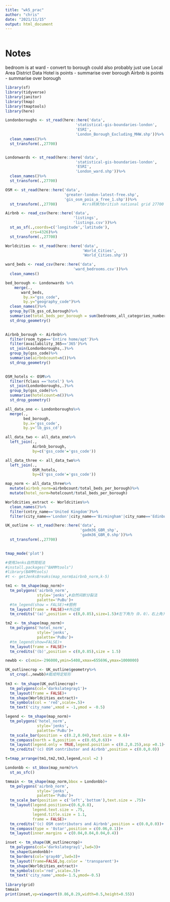 ```yaml
---
title: "wk5_prac"
author: "chris"
date: "2021/11/15"
output: html_document
---
```

```r

```

# Notes

bedroom is at ward - convert to borough
could also probably just use Local Area District Data
Hotel is points - summarise over borough
Airbnb is points - summarise over borough


```r
library(sf)
library(tidyverse)
library(janitor)
library(tmap)
library(tmaptools)
library(here)
```

```r
Londonboroughs <- st_read(here::here('data',
                               'statistical-gis-boundaries-london',
                               'ESRI',
                               'London_Borough_Excluding_MHW.shp'))%>%
  clean_names()%>%
  st_transform(.,27700)


Londonwards <- st_read(here::here('data',
                               'statistical-gis-boundaries-london',
                               'ESRI',
                               'London_ward.shp'))%>%
  clean_names()%>%
  st_transform(.,27700)
```
```r
OSM <- st_read(here::here('data',
                          'greater-london-latest-free.shp',
                          'gis_osm_pois_a_free_1.shp'))%>%
  st_transform(.,27700)           #crs转换为british national grid 27700

Airbnb <- read_csv(here::here('data',
                              'listings',
                              'listings.csv'))%>%
  st_as_sf(.,coords=c('longitude','latitude'),
           crs=4326)%>%
  st_transform(.,27700)

Worldcities <- st_read(here::here('data',
                                  'World_Cities',
                                  'World_Cities.shp'))

ward_beds <- read_csv(here::here('data',
                              'ward_bedrooms.csv'))%>%
  clean_names()
```
```r
bed_borough <- Londonwards %>%
    merge(.,
       ward_beds, 
        by.x="gss_code", 
        by.y="geography_code")%>%
  clean_names()%>%
  group_by(lb_gss_cd,borough)%>%
  summarise(total_beds_per_borough = sum(bedrooms_all_categories_number_of_bedrooms_measures_value, na.rm = TRUE))%>%
  st_drop_geometry()
            
```
```r
Airbnb_borough <- Airbnb%>%
  filter(room_type=='Entire home/apt')%>%
  filter(availability_365=='365')%>%
  st_join(Londonboroughs,.)%>%
  group_by(gss_code)%>%
  summarise(airbnbcount=n())%>%
  st_drop_geometry()
  
```

```r
OSM_hotels <- OSM%>%
  filter(fclass =='hotel') %>%
  st_join(Londonboroughs,.)%>%
  group_by(gss_code)%>%
  summarise(hotelcount=n())%>%
  st_drop_geometry()
```

```r
all_data_one <- Londonboroughs%>%
  merge(.,
        bed_borough,
        by.x='gss_code',
        by.y='lb_gss_cd')

all_data_two <- all_data_one%>%
  left_join(.,
            Airbnb_borough,
            by=c('gss_code'='gss_code'))

all_data_three <- all_data_two%>%
  left_join(.,
            OSM_hotels,
            by=c('gss_code'='gss_code'))

map_norm <- all_data_three%>%
  mutate(airbnb_norm=airbnbcount/total_beds_per_borough)%>%
  mutate(hotel_norm=hotelcount/total_beds_per_borough)

```

```r
Worldcities_extract <- Worldcities%>%
  clean_names()%>%
  filter(cntry_name=='United Kingdom')%>%
  filter(city_name=='London'|city_name=='Birmingham'|city_name=='Edinburgh')

UK_outline <- st_read(here::here('data',
                                 'gadm36_GBR_shp',
                                 'gadm36_GBR_0.shp'))%>%
  st_transform(.,27700)
  
```
```r
tmap_mode('plot')

#使用Jenks自然简短法
#install.packages("BAMMtools")
#library(BAMMtools)
#t <- getJenksBreaks(map_norm$airbnb_norm,k-5)

tm1 <- tm_shape(map_norm)+
  tm_polygons('airbnb_norm',
              style='jenks',#自然间断分裂法
              palette='PuBu')+
  #tm_legend(show = FALSE)+#图例
  tm_layout(frame = FALSE)+#外边框
  tm_credits('(a)',position = c(0,0.85),size=1.5)#左下角为（0，0），右上角为（1，1）

tm2 <- tm_shape(map_norm)+
  tm_polygons('hotel_norm',
              style='jenks',
              palette='PuBu')+
  #tm_legend(show=FALSE)+
  tm_layout(frame = FALSE)+
  tm_credits('(b)',position = c(0,0.85),size = 1.5)

newbb <- c(xmin=-296000,ymin=5408,xmax=655696,ymax=1000000)

UK_outlinecrop <- UK_outline$geometry%>%
  st_crop(.,newbb)#裁成特定矩形
  
tm3 <- tm_shape(UK_outlinecrop)+
  tm_polygons(col='darkslategray1')+
  tm_layout(frame = FALSE)+
  tm_shape(Worldcities_extract)+
  tm_symbols(col = 'red',scale=.5)+
  tm_text('city_name',xmod = -1,ymod = -0.5)

legend <- tm_shape(map_norm)+
  tm_polygons('hotel_norm',
              style='jenks',
              palette='PuBu')+
  tm_scale_bar(position = c(0.2,0.04),text.size = 0.6)+
  tm_compass(north = 0,position = c(0.65,0.6))+
  tm_layout(legend.only = TRUE,legend.position = c(0.2,0.25),asp =0.1)+
  tm_credits('(c) OSM contributor and Airbnb',position = c(0.0,0.0))

t=tmap_arrange(tm1,tm2,tm3,legend,ncol =2 )

```

```r
Londonbb <- st_bbox(map_norm)%>%
  st_as_sfc()

tmmain <- tm_shape(map_norm,bbox = Londonbb)+
  tm_polygons('airbnb_norm',
              style='jenks',
              palette='PuBu')+
  tm_scale_bar(position = c('left','bottom'),text.size = .75)+
  tm_layout(legend.position=c(0.6,0.8),
            legend.text.size = .75,
            legend.title.size = 1.1,
            frame = FALSE)+
  tm_credits('(c) OSM contributors and Airbnb',position = c(0.0,0.0))+
  tm_compass(type = '8star',position = c(0.06,0.1))+
  tm_layout(inner.margins = c(0.04,0.04,0.04,0.4))

inset <- tm_shape(UK_outlinecrop)+
  tm_polygons(col='darkslategray1',lwd=3)+
  tm_shape(Londonbb)+
  tm_borders(col='gray40',lwd=3)+
  tm_layout(frame=FALSE,bg.color = 'transparent')+
  tm_shape(Worldcities_extract)+
  tm_symbols(col='red',scale=.5)+
  tm_text('city_name',xmod=-1.5,ymod=-0.5)
  
library(grid)
tmmain
print(inset,vp=viewport(0.86,0.29,width=0.5,height=0.55))
```

